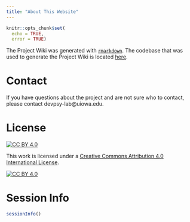 ```yaml
---
title: "About This Website"
---
```


```r
knitr::opts_chunk$set(
  echo = TRUE,
  error = TRUE)
```

The Project Wiki was generated with [`rmarkdown`](https://bookdown.org/yihui/rmarkdown/rmarkdown-site.html).
The codebase that was used to generate the Project Wiki is located [here](https://github.com/DevPsyLab/ExternalizingAssessmentPilot).

# Contact

If you have questions about the project and are not sure who to contact, please contact devpsy-lab@uiowa.edu.

# License

[![CC BY 4.0][cc-by-shield]][cc-by]

This work is licensed under a
[Creative Commons Attribution 4.0 International License][cc-by].

[![CC BY 4.0][cc-by-image]][cc-by]

[cc-by]: https://creativecommons.org/licenses/by/4.0/
[cc-by-image]: https://i.creativecommons.org/l/by/4.0/88x31.png
[cc-by-shield]: https://img.shields.io/badge/License-CC%20BY%204.0-lightgrey.svg

# Session Info

```r
sessionInfo()
```
